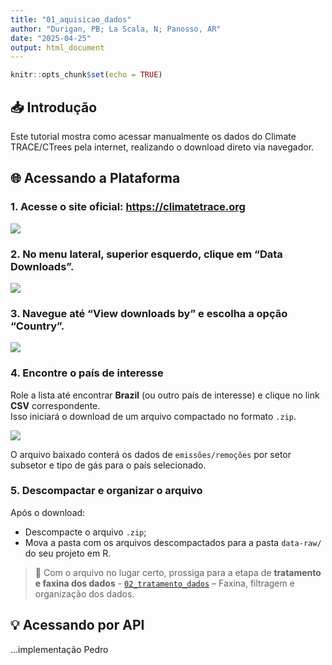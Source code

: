 ```yaml
---
title: "01_aquisicao_dados"
author: "Durigan, PB; La Scala, N; Panosso, AR"
date: "2025-04-25"
output: html_document
---
```


```r
knitr::opts_chunk$set(echo = TRUE)
```

## 📥 Introdução

Este tutorial mostra como acessar manualmente os dados do Climate TRACE/CTrees pela internet, realizando o download direto via navegador.

## 🌐 Acessando a Plataforma

### 1. Acesse o site oficial: [https://climatetrace.org](https://climatetrace.org)

![](../img/ct_tutorial_01.jpg)

### 2. No menu lateral, superior esquerdo, clique em **"Data Downloads"**.

![](../img/ct_tutorial_02.jpg)

### 3. Navegue até **"View downloads by"** e escolha a opção **"Country"**. 

![](../img/ct_tutorial_03.jpg)

### 4. Encontre o país de interesse

Role a lista até encontrar **Brazil** (ou outro país de interesse) e clique no link **CSV** correspondente.  
Isso iniciará o download de um arquivo compactado no formato `.zip`.

![](../img/ct_tutorial_04.jpg)

O arquivo baixado conterá os dados de `emissões/remoções` por setor subsetor e tipo de gás para o país selecionado.

### 5. Descompactar e organizar o arquivo

Após o download:

- Descompacte o arquivo `.zip`;
- Mova a pasta com os arquivos descompactados para a pasta `data-raw/` do seu projeto em R.


> 🧼 Com o arquivo no lugar certo, prossiga para a etapa de **tratamento e faxina dos dados** - [`02_tratamento_dados`](scripts/02_tratamento_dados.html) – Faxina, filtragem e organização dos dados.

## 💡 Acessando por API

...implementação Pedro
